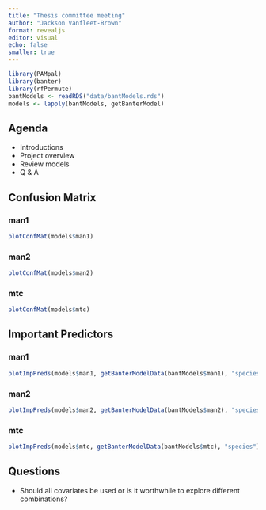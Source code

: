 ```yaml
---
title: "Thesis committee meeting"
author: "Jackson Vanfleet-Brown"
format: revealjs
editor: visual
echo: false
smaller: true
---
```


```r
library(PAMpal)
library(banter)
library(rfPermute)
bantModels <- readRDS("data/bantModels.rds")
models <- lapply(bantModels, getBanterModel)
```

## Agenda
- Introductions
- Project overview
- Review models
- Q & A

## Confusion Matrix
::: panel-tabset
### man1 
```r
plotConfMat(models$man1)
```

### man2
```r
plotConfMat(models$man2)
```

### mtc
```r
plotConfMat(models$mtc)
```
:::

## Important Predictors
:::{.panel-tabset}

### man1
```r
plotImpPreds(models$man1, getBanterModelData(bantModels$man1), "species")
```
### man2
```r
plotImpPreds(models$man2, getBanterModelData(bantModels$man2), "species")
```
### mtc
```r
plotImpPreds(models$mtc, getBanterModelData(bantModels$mtc), "species")
```
:::

## Questions

-   Should all covariates be used or is it worthwhile to explore different combinations?
